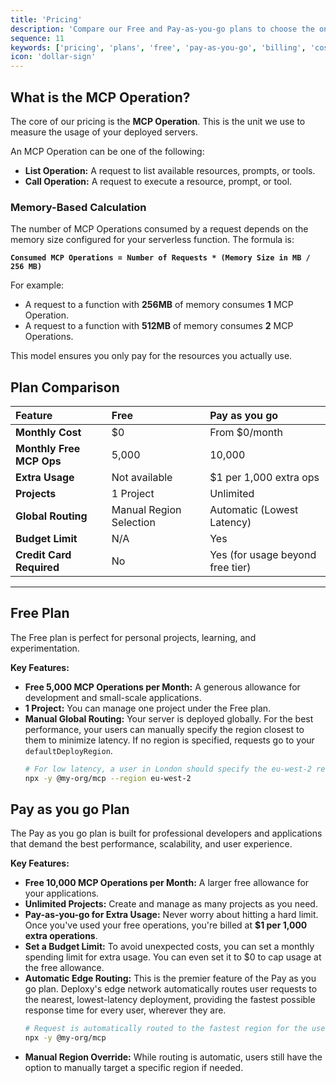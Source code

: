 ```yaml
---
title: 'Pricing'
description: 'Compare our Free and Pay-as-you-go plans to choose the one that best fits your needs for MCP operations, global routing, and scalability.'
sequence: 11
keywords: ['pricing', 'plans', 'free', 'pay-as-you-go', 'billing', 'cost', 'usage', 'limits', 'mcp operation']
icon: 'dollar-sign'
---
```


## What is the MCP Operation?

The core of our pricing is the **MCP Operation**. This is the unit we use to measure the usage of your deployed servers.

An MCP Operation can be one of the following:

-   **List Operation:** A request to list available resources, prompts, or tools.
-   **Call Operation:** A request to execute a resource, prompt, or tool.

### Memory-Based Calculation

The number of MCP Operations consumed by a request depends on the memory size configured for your serverless function. The formula is:

**`Consumed MCP Operations = Number of Requests * (Memory Size in MB / 256 MB)`**

For example:
-   A request to a function with **256MB** of memory consumes **1** MCP Operation.
-   A request to a function with **512MB** of memory consumes **2** MCP Operations.

This model ensures you only pay for the resources you actually use.

## Plan Comparison

| Feature                    | Free                               | Pay as you go                          |
| :------------------------- | :--------------------------------- | :------------------------------------- |
| **Monthly Cost**           | $0                                 | From $0/month                          |
| **Monthly Free MCP Ops**   | 5,000                              | 10,000                                 |
| **Extra Usage**            | Not available                      | $1 per 1,000 extra ops                 |
| **Projects**               | 1 Project                          | Unlimited                              |
| **Global Routing**         | Manual Region Selection            | Automatic (Lowest Latency)             |
| **Budget Limit**           | N/A                                | Yes                                    |
| **Credit Card Required**   | No                                 | Yes (for usage beyond free tier)       |

---

## Free Plan

The Free plan is perfect for personal projects, learning, and experimentation.

**Key Features:**

-   **Free 5,000 MCP Operations per Month:** A generous allowance for development and small-scale applications.
-   **1 Project:** You can manage one project under the Free plan.
-   **Manual Global Routing:** Your server is deployed globally. For the best performance, your users can manually specify the region closest to them to minimize latency. If no region is specified, requests go to your `defaultDeployRegion`.
    ```bash
    # For low latency, a user in London should specify the eu-west-2 region
    npx -y @my-org/mcp --region eu-west-2
    ```

## Pay as you go Plan

The Pay as you go plan is built for professional developers and applications that demand the best performance, scalability, and user experience.

**Key Features:**

-   **Free 10,000 MCP Operations per Month:** A larger free allowance for your applications.
-   **Unlimited Projects:** Create and manage as many projects as you need.
-   **Pay-as-you-go for Extra Usage:** Never worry about hitting a hard limit. Once you've used your free operations, you're billed at **$1 per 1,000 extra operations**.
-   **Set a Budget Limit:** To avoid unexpected costs, you can set a monthly spending limit for extra usage. You can even set it to $0 to cap usage at the free allowance.
-   **Automatic Edge Routing:** This is the premier feature of the Pay as you go plan. Deploxy's edge network automatically routes user requests to the nearest, lowest-latency deployment, providing the fastest possible response time for every user, wherever they are.
    ```bash
    # Request is automatically routed to the fastest region for the user
    npx -y @my-org/mcp
    ```
-   **Manual Region Override:** While routing is automatic, users still have the option to manually target a specific region if needed.
